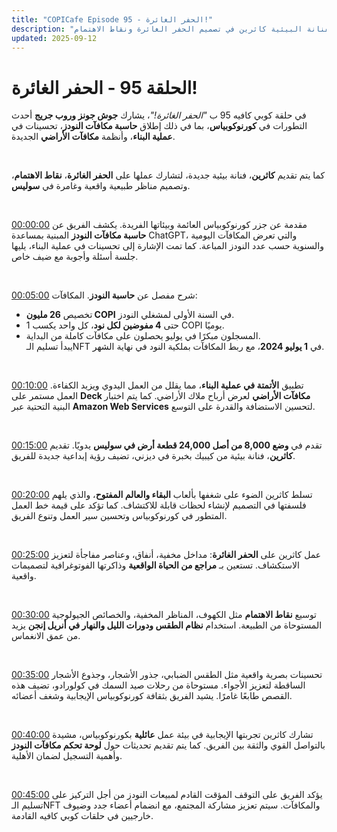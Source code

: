 ```yaml
---
title: "COPICafe Episode 95 - الحفر الغائرة!"
description: "ملخص وتحليل لحلقة كوبي كافيه 95 التي تتناول حاسبة مكافآت النودز، الأتمتة في عملية البناء، نظام مكافآت الأراضي، وضع الأراضي في سوليس، ومساهمة الفنانة البيئية كاثرين في تصميم الحفر الغائرة ونقاط الاهتمام."
updated: 2025-09-12
---
```


# الحلقة 95 - <span className="text-orange-500">الحفر الغائرة!</span>  

في حلقة كوبي كافيه 95 ب *"الحفر الغائرة!"*، يشارك **جوش جونز وروب جريج** أحدث التطورات في **كورنوكوبياس**، بما في ذلك إطلاق **حاسبة مكافآت النودز**، تحسينات في **عملية البناء**، وأنظمة **مكافآت الأراضي** الجديدة.  

</br>  

كما يتم تقديم **كاثرين**، فنانة بيئية جديدة، لتشارك عملها على **الحفر الغائرة**، **نقاط الاهتمام**، وتصميم مناظر طبيعية واقعية وغامرة في **سوليس**.  

</br>  

[00:00:00](https://www.youtube.com/watch?v=BK7-s34dANk&t=0) مقدمة عن جزر كورنوكوبياس العائمة وبيئاتها الفريدة. يكشف الفريق عن **حاسبة مكافآت النودز** المبنية بمساعدة ChatGPT، والتي تعرض المكافآت اليومية والسنوية حسب عدد النودز المباعة. كما تمت الإشارة إلى تحسينات في عملية البناء، يليها جلسة أسئلة وأجوبة مع ضيف خاص.  

</br>  

[00:05:00](https://www.youtube.com/watch?v=BK7-s34dANk&t=300) شرح مفصل عن **حاسبة النودز**. المكافآت:  
- تخصيص **26 مليون COPI** في السنة الأولى لمشغلي النودز.  
- حتى **4 مفوضين لكل نود**، كل واحد يكسب 1 COPI يوميًا.  
- المسجلون مبكرًا في يوليو يحصلون على مكافآت كاملة من البداية.  
يبدأ تسليم الـNFT في **1 يوليو 2024**، مع ربط المكافآت بملكية النود في نهاية الشهر.  

</br>  

[00:10:00](https://www.youtube.com/watch?v=BK7-s34dANk&t=600) تطبيق **الأتمتة في عملية البناء**، مما يقلل من العمل اليدوي ويزيد الكفاءة. العمل مستمر على **Deck مكافآت الأراضي** لعرض أرباح ملاك الأراضي. كما يتم اختبار البنية التحتية عبر **Amazon Web Services** لتحسين الاستضافة والقدرة على التوسع.  

</br>  

[00:15:00](https://www.youtube.com/watch?v=BK7-s34dANk&t=900) تقدم في **وضع 8,000 من أصل 24,000 قطعة أرض في سوليس** يدويًا. تقديم **كاثرين**، فنانة بيئية من كيبيك بخبرة في ديزني، تضيف رؤية إبداعية جديدة للفريق.  

</br>  

[00:20:00](https://www.youtube.com/watch?v=BK7-s34dANk&t=1200) تسلط كاثرين الضوء على شغفها بألعاب **البقاء والعالم المفتوح**، والذي يلهم فلسفتها في التصميم لإنشاء لحظات قابلة للاكتشاف. كما تؤكد على قيمة خط العمل المتطور في كورنوكوبياس وتحسين سير العمل وتنوع الفريق.  

</br>  

[00:25:00](https://www.youtube.com/watch?v=BK7-s34dANk&t=1500) عمل كاثرين على **الحفر الغائرة**: مداخل مخفية، أنفاق، وعناصر مفاجأة لتعزيز الاستكشاف. تستعين بـ **مراجع من الحياة الواقعية** وذاكرتها الفوتوغرافية لتصميمات واقعية.  

</br>  

[00:30:00](https://www.youtube.com/watch?v=BK7-s34dANk&t=1800) توسيع **نقاط الاهتمام** مثل الكهوف، المناظر المخفية، والخصائص الجيولوجية المستوحاة من الطبيعة. استخدام **نظام الطقس ودورات الليل والنهار في أنريل إنجن** يزيد من عمق الانغماس.  

</br>  

[00:35:00](https://www.youtube.com/watch?v=BK7-s34dANk&t=2100) تحسينات بصرية واقعية مثل الطقس الضبابي، جذور الأشجار، وجذوع الأشجار الساقطة لتعزيز الأجواء. مستوحاة من رحلات صيد السمك في كولورادو، تضيف هذه القصص طابعًا غامرًا. يشيد الفريق بثقافة كورنوكوبياس الإيجابية وشغف أعضائه.  

</br>  

[00:40:00](https://www.youtube.com/watch?v=BK7-s34dANk&t=2400) تشارك كاثرين تجربتها الإيجابية في بيئة عمل **عائلية** بكورنوكوبياس، مشيدة بالتواصل القوي والثقة بين الفريق. كما يتم تقديم تحديثات حول **لوحة تحكم مكافآت النودز** وأهمية التسجيل لضمان الأهلية.  

</br>  

[00:45:00](https://www.youtube.com/watch?v=BK7-s34dANk&t=2700) يؤكد الفريق على التوقف المؤقت القادم لمبيعات النودز من أجل التركيز على تسليم الـNFT والمكافآت. سيتم تعزيز مشاركة المجتمع، مع انضمام أعضاء جدد وضيوف خارجيين في حلقات كوبي كافيه القادمة.  
